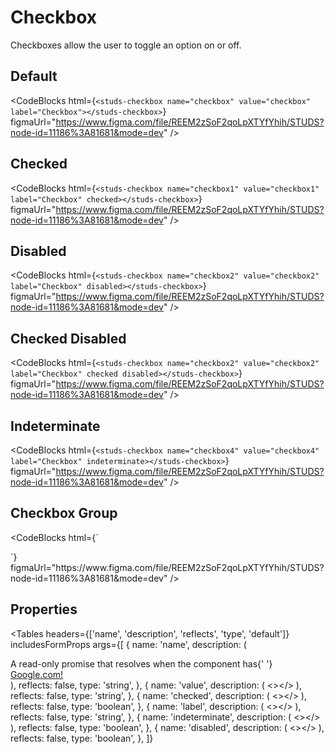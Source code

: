 # Checkbox

<HeaderComponent
  htmlTag="studs-checkbox"
  jsxTag="StudsCheckbox"
  version="Since 2.0"
  status="Stable"
/>

Checkboxes allow the user to toggle an option on or off.

## Default

<ResizerFeatures>
  <studs-checkbox
    name="checkbox"
    value="checkbox"
    label="Checkbox"
  ></studs-checkbox>
</ResizerFeatures>

<CodeBlocks
  html={`
<studs-checkbox name="checkbox" value="checkbox" label="Checkbox"></studs-checkbox>
  `}
  figmaUrl="https://www.figma.com/file/REEM2zSoF2qoLpXTYfYhih/STUDS?node-id=11186%3A81681&mode=dev"
/>

## Checked

<ResizerFeatures>
  <studs-checkbox
    name="checkbox1"
    value="checkbox1"
    label="Checkbox"
    checked=""
  ></studs-checkbox>
</ResizerFeatures>

<CodeBlocks
  html={`
<studs-checkbox name="checkbox1" value="checkbox1" label="Checkbox" checked></studs-checkbox>
  `}
  figmaUrl="https://www.figma.com/file/REEM2zSoF2qoLpXTYfYhih/STUDS?node-id=11186%3A81681&mode=dev"
/>

## Disabled

<ResizerFeatures>
  <studs-checkbox
    name="checkbox2"
    value="checkbox2"
    label="Checkbox"
    disabled=""
  ></studs-checkbox>
</ResizerFeatures>

<CodeBlocks
  html={`
<studs-checkbox name="checkbox2" value="checkbox2" label="Checkbox" disabled></studs-checkbox>
  `}
  figmaUrl="https://www.figma.com/file/REEM2zSoF2qoLpXTYfYhih/STUDS?node-id=11186%3A81681&mode=dev"
/>

## Checked Disabled

<ResizerFeatures>
  <studs-checkbox
    name="checkbox3"
    value="checkbox3"
    label="Checkbox"
    checked=""
    disabled=""
  ></studs-checkbox>
</ResizerFeatures>

<CodeBlocks
  html={`
<studs-checkbox name="checkbox2" value="checkbox2" label="Checkbox" checked disabled></studs-checkbox>
  `}
  figmaUrl="https://www.figma.com/file/REEM2zSoF2qoLpXTYfYhih/STUDS?node-id=11186%3A81681&mode=dev"
/>

## Indeterminate

<ResizerFeatures>
  <studs-checkbox
    name="checkbox4"
    value="checkbox4"
    label="Checkbox"
    indeterminate=""
  ></studs-checkbox>
</ResizerFeatures>

<CodeBlocks
  html={`
<studs-checkbox name="checkbox4" value="checkbox4" label="Checkbox" indeterminate></studs-checkbox>
  `}
  figmaUrl="https://www.figma.com/file/REEM2zSoF2qoLpXTYfYhih/STUDS?node-id=11186%3A81681&mode=dev"
/>

## Checkbox Group

<ResizerFeatures>
  <studs-checkbox
    name="group1"
    value="group1"
    label="Group Option 1"
  ></studs-checkbox>
  <studs-checkbox
    name="group2"
    value="group2"
    label="Group Option 2"
  ></studs-checkbox>
  <studs-checkbox
    name="group3"
    value="group3"
    label="Group Option 3"
  ></studs-checkbox>
</ResizerFeatures>

<CodeBlocks
  html={`
<div>
  <studs-checkbox name="group1" value="group1" label="Group Option 1"></studs-checkbox>
  <studs-checkbox name="group2" value="group2" label="Group Option 2"></studs-checkbox>
  <studs-checkbox name="group3" value="group3" label="Group Option 3"></studs-checkbox>
</div>
  `}
  figmaUrl="https://www.figma.com/file/REEM2zSoF2qoLpXTYfYhih/STUDS?node-id=11186%3A81681&mode=dev"
/>

## Properties

<Tables
  headers={['name', 'description', 'reflects', 'type', 'default']}
  includesFormProps
  args={[
    {
      name: 'name',
      description: (
        <div>
          A read-only promise that resolves when the component has{' '}
          <a href="https://www.google.com">Google.com!</a>
        </div>
      ),
      reflects: false,
      type: 'string',
    },
    {
      name: 'value',
      description: (
       <></>
      ),
      reflects: false,
      type: 'string',
    },
    {
      name: 'checked',
      description: (
       <></>
      ),
      reflects: false,
      type: 'boolean',
    },
    {
      name: 'label',
      description: (
       <></>
      ),
      reflects: false,
      type: 'string',
    },
    {
      name: 'indeterminate',
      description: (
       <></>
      ),
      reflects: false,
      type: 'boolean',
    },
    {
      name: 'disabled',
      description: (
       <></>
      ),
      reflects: false,
      type: 'boolean',
    },
  ]}
></Tables>
